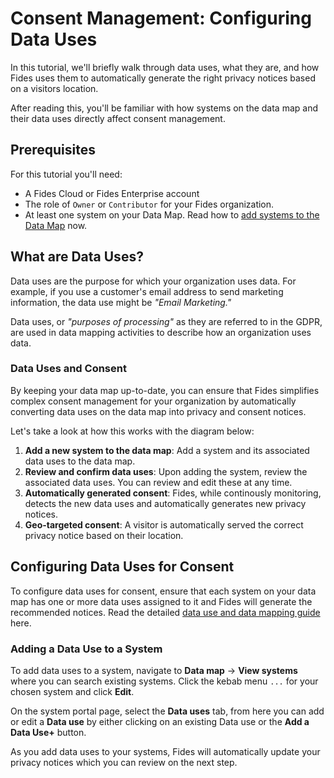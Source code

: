 
# Consent Management: Configuring Data Uses

<TutorialKey duration="5" product="Fides" topic="Consent Management"/>

In this tutorial, we'll briefly walk through data uses, what they are, and how Fides uses them to automatically generate the right privacy notices based on a visitors location.

After reading this, you'll be familiar with how systems on the data map and their data uses directly affect consent management.

## Prerequisites

For this tutorial you'll need:

* A Fides Cloud or Fides Enterprise account
* The role of `Owner` or `Contributor` for your Fides organization.
* At least one system on your Data Map. Read how to [add systems to the Data Map](/tutorials/data-mapping-adding-systems-manually) now.



## What are Data Uses?

Data uses are the purpose for which your organization uses data. For example, if you use a customer's email address to send marketing information, the data use might be _"Email Marketing."_

Data uses, or _"purposes of processing"_ as they are referred to in the GDPR, are used in data mapping activities to describe how an organization uses data. 

### Data Uses and Consent

By keeping your data map up-to-date, you can ensure that Fides simplifies complex consent management for your organization by automatically converting data uses on the data map into privacy and consent notices. 

Let's take a look at how this works with the diagram below:
<Screenshot img="/docs/assets/img/tutorials/consent-management-uses-to-notices.gif" description="Data Uses converted to Privacy Notices & Consent" />


1. **Add a new system to the data map**: Add a system and its associated data uses to the data map. 
2. **Review and confirm data uses**: Upon adding the system, review the associated data uses. You can review and edit these at any time. 
3. **Automatically generated consent**: Fides, while continously monitoring, detects the new data uses and automatically generates new privacy notices. 
4. **Geo-targeted consent**: A visitor is automatically served the correct privacy notice based on their location. 

## Configuring Data Uses for Consent
To configure data uses for consent, ensure that each system on your data map has one or more data uses assigned to it and Fides will generate the recommended notices. Read the detailed [data use and data mapping guide](/tutorials/data-mapping-data-uses) here.

### Adding a Data Use to a System
To add data uses to a system, navigate to **Data map** → **View systems** where you can search existing systems. Click the kebab menu ```...``` for your chosen system and click **Edit**.

On the system portal page, select the **Data uses** tab, from here you can add or edit a **Data use** by either clicking on an existing Data use or the **Add a Data Use+** button.


As you add data uses to your systems, Fides will automatically update your privacy notices which you can review on the next step.

